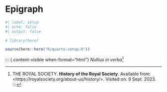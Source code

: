 <!-- %:::% .common h1 begin %:::% -->
# Epigraph {.unnumbered}
<!-- %:::% .common h1 end %:::% -->

```r
#| label: setup
#| echo: false
#| output: false

# library(here)

source(here::here("R/quarto-setup.R"))
```

::: {.content-visible when-format="html"}
_Nullius in verba_[^1]

[^1]: THE ROYAL SOCIETY. __History of the Royal Society__. Available from:
\<https://royalsociety.org/about-us/history/\>. Visited on: 9 Sept. 2023.
:::

::: {.content-visible when-format="pdf"}
<!-- %:::% epigraph body begin %:::% -->
\textit{Nullius in verba}\footnotemark{}

\footnotetext{THE ROYAL SOCIETY. \textbf{History of the Royal Society}. Available from:
<\href{https://royalsociety.org/about-us/history/}{https://royalsociety.org/about-us/history/}>. Visited on: 9 Sept. 2023.}
<!-- %:::% epigraph body end %:::% -->
:::
